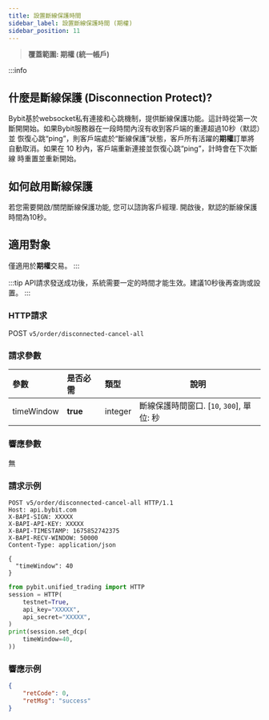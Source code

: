 ```yaml
---
title: 設置斷線保護時間
sidebar_label: 設置斷線保護時間 (期權)
sidebar_position: 11
---
```

> **覆蓋範圍: 期權 (統一帳戶)**

:::info
## 什麼是斷線保護 (Disconnection Protect)?
Bybit基於websocket私有連接和心跳機制，提供斷線保護功能。這計時從第一次斷開開始。如果Bybit服務器在一段時間內沒有收到客戶端的重連超過10秒（默認）並
恢復心跳“ping”，則客戶端處於“斷線保護”狀態，客戶所有活躍的**期權**訂單將自動取消。如果在 10 秒內，客戶端重新連接並恢復心跳“ping”，計時會在下次斷線
時重置並重新開始。

## 如何啟用斷線保護
若您需要開啟/關閉斷線保護功能, 您可以諮詢客戶經理. 開啟後，默認的斷線保護時間為10秒。

## 適用對象
僅適用於**期權**交易。
:::

:::tip
API請求發送成功後，系統需要一定的時間才能生效。建議10秒後再查詢或設置。
:::

### HTTP請求
POST `v5/order/disconnected-cancel-all`

### 請求參數
| 參數 | 是否必需 | 類型 | 說明|
|:----- |:-------|:-----|------ |
|timeWindow |**true** |integer |斷線保護時間窗口. [`10`, `300`], 單位: 秒 |

### 響應參數
無

### 請求示例

<Tabs groupId="programming-languages">
<TabItem value="http" label="HTTP">

```http
POST v5/order/disconnected-cancel-all HTTP/1.1
Host: api.bybit.com
X-BAPI-SIGN: XXXXX
X-BAPI-API-KEY: XXXXX
X-BAPI-TIMESTAMP: 1675852742375
X-BAPI-RECV-WINDOW: 50000
Content-Type: application/json

{
  "timeWindow": 40
}
```

</TabItem>
<TabItem value="python" label="Python">

```python
from pybit.unified_trading import HTTP
session = HTTP(
    testnet=True,
    api_key="XXXXX",
    api_secret="XXXXX",
)
print(session.set_dcp(
    timeWindow=40,
))
```

</TabItem>
</Tabs>

### 響應示例

```json
{
    "retCode": 0,
    "retMsg": "success"
}
```
